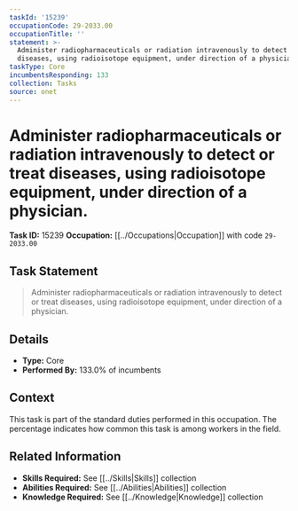 ```yaml
---
taskId: '15239'
occupationCode: 29-2033.00
occupationTitle: ''
statement: >-
  Administer radiopharmaceuticals or radiation intravenously to detect or treat
  diseases, using radioisotope equipment, under direction of a physician.
taskType: Core
incumbentsResponding: 133
collection: Tasks
source: onet
---
```

# Administer radiopharmaceuticals or radiation intravenously to detect or treat diseases, using radioisotope equipment, under direction of a physician.

**Task ID:** 15239
**Occupation:** [[../Occupations|Occupation]] with code `29-2033.00`

## Task Statement

> Administer radiopharmaceuticals or radiation intravenously to detect or treat diseases, using radioisotope equipment, under direction of a physician.

## Details

- **Type:** Core
- **Performed By:** 133.0% of incumbents

## Context

This task is part of the standard duties performed in this occupation. The percentage indicates how common this task is among workers in the field.

## Related Information

- **Skills Required:** See [[../Skills|Skills]] collection
- **Abilities Required:** See [[../Abilities|Abilities]] collection
- **Knowledge Required:** See [[../Knowledge|Knowledge]] collection
